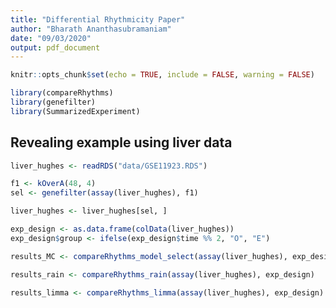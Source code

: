 ```yaml
---
title: "Differential Rhythmicity Paper"
author: "Bharath Ananthasubramaniam"
date: "09/03/2020"
output: pdf_document
---
```


```r
knitr::opts_chunk$set(echo = TRUE, include = FALSE, warning = FALSE)
```

```r
library(compareRhythms)
library(genefilter)
library(SummarizedExperiment)
```

## Revealing example using liver data

```r
liver_hughes <- readRDS("data/GSE11923.RDS")

f1 <- kOverA(48, 4)
sel <- genefilter(assay(liver_hughes), f1)

liver_hughes <- liver_hughes[sel, ]

exp_design <- as.data.frame(colData(liver_hughes))
exp_design$group <- ifelse(exp_design$time %% 2, "O", "E")
```

```r

results_MC <- compareRhythms_model_select(assay(liver_hughes), exp_design)

results_rain <- compareRhythms_rain(assay(liver_hughes), exp_design)

results_limma <- compareRhythms_limma(assay(liver_hughes), exp_design)


```

